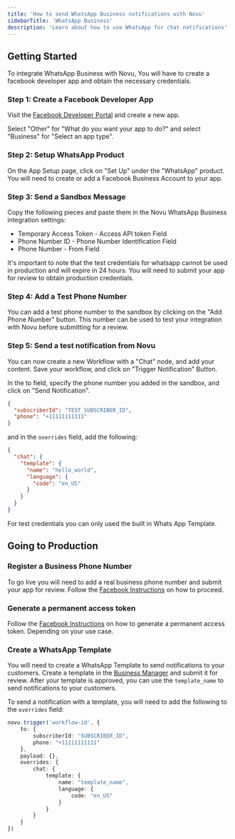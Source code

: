 ```yaml
---
title: 'How to send WhatsApp Business notifications with Novu'
sidebarTitle: 'WhatsApp Business'
description: 'Learn about how to use WhatsApp for chat notifications'
---
```


## Getting Started

To integrate WhatsApp Business with Novu, You will have to create a facebook developer app and obtain the necessary credentials.

### Step 1: Create a Facebook Developer App

Visit the [Facebook Developer Portal](https://developers.facebook.com/apps/) and create a new app.

Select "Other" for "What do you want your app to do?" and select "Business" for "Select an app type".

### Step 2: Setup WhatsApp Product

On the App Setup page, click on "Set Up" under the "WhatsApp" product. You will need to create or add a Facebook Business Account to your app.

### Step 3: Send a Sandbox Message

Copy the following pieces and paste them in the Novu WhatsApp Business integration settings:
- Temporary Access Token - Access API token Field
- Phone Number ID - Phone Number Identification Field
- Phone Number - From Field

<Warning>
It's important to note that the test credentials for whatsapp cannot be used in production and will expire in 24 hours.
    You will need to submit your app for review to obtain production credentials.
</Warning>

### Step 4: Add a Test Phone Number

You can add a test phone number to the sandbox by clicking on the "Add Phone Number" button.
This number can be used to test your integration with Novu before submitting for a review.

### Step 5: Send a test notification from Novu

You can now create a new Workflow with a "Chat" node, and add your content. Save your workflow, and click on "Trigger Notification" Button.

In the to field, specify the phone number you added in the sandbox, and click on "Send Notification".

```json
{
  "subscriberId": "TEST_SUBSCRIBER_ID",
  "phone": "+11111111111"
}
```

and in the `overrides` field, add the following:

```json
{
  "chat": {
    "template": {
      "name": "hello_world",
      "language": {
        "code": "en_US"
      }
    }
  }
}
```

<Info>
    For test credentials you can only used the built in Whats App Template.
</Info>

## Going to Production

### Register a Business Phone Number
To go live you will need to add a real business phone number and submit your app for review.
Follow the [Facebook Instructions](https://developers.facebook.com/docs/whatsapp/cloud-api/get-started/add-a-phone-number) on how to proceed.

### Generate a permanent access token

Follow the [Facebook Instructions](https://developers.facebook.com/docs/whatsapp/business-management-api/get-started/) on how to generate a permanent access token.
Depending on your use case.


### Create a WhatsApp Template

You will need to create a WhatsApp Template to send notifications to your customers. Create a template in the [Business Manager](https://business.facebook.com/wa/manage/message-templates) and submit it for review.
After your template is approved, you can use the `template_name` to send notifications to your customers.

To send a notification with a template, you will need to add the following to the `overrides` field:

```typescript
novu.trigger('workflow-id', {
    to: {
        subscriberId: "SUBSCRIBER_ID",
        phone: "+11111111111"
    },
    payload: {},
    overrides: {
        chat: {
            template: {
                name: "template_name",
                language: {
                    code: "en_US"
                }
            }
        }
    }
})
```
